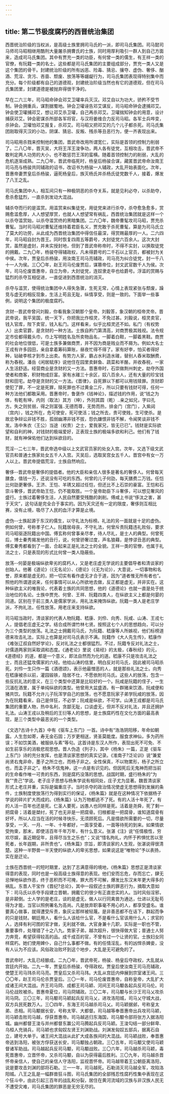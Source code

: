 ```yaml
---
---
---
```

title: 第二节极度腐朽的西晋统治集团
---



西晋统治阶级的当权派，是高级士族里拥司马氏的一派，即司马氏集团。司马懿司马师司马昭相继用酷刑大量屠杀拥曹氏的士族，同时用厚利吸引一群人到自己方面来，造成司马氏集团。其中有贾充一类的功臣，有何曾一类的儒生，有王祥一类的官僚，有阮籍一类的名士。这些都是司马氏集团的主要组成部分，贾充一类人又是这个集团的骨干。封建统治阶级的所有凶恶、险毒、猜忌、攘夺、虚伪、奢侈、酗酒、荒淫、贪污、吝啬、颓废、放荡等等龌龊行为，司马氏集团表现得特别集中而充分。每个阶级都有自己的道德观，封建统治阶级当然也有它的道德观，但在司马氏集团里，封建道德是被抛弃得很干净的。

早在二六三年，司马昭命钟会邓艾卫瓘率兵灭汉。邓艾自以为功大，骄矜不受节制。钟会拥重兵，谋割据蜀地。钟会卫瓘诬告邓艾谋反，司马昭命钟会逮捕邓艾。钟会使卫瓘捕邓艾，想让邓艾杀卫瓘，自己再杀邓艾。卫瓘揣知钟会的用意，设计捕获邓艾。钟会密谋杀所部各军将官，与汉将姜维合力反司马昭。各军士兵哗变，杀钟会。卫瓘怕邓艾报复，杀邓艾。司马昭又把邓艾的几个儿子都杀死。司马氏集团刚取得灭汉的小功，阴谋、猜忌、反叛、残杀等丑恶行为，便一齐表现出来。

司马昭用杀戮来控制他的集团，晋武帝改用所谓宽仁，实际是首领的控制力削弱了。二八〇年，晋灭吴，大将王浑王浚争功，两人各有徒党，互相攻击，晋武帝不敢判定两人功劳的大小，也不敢惩罚王浑的蛮横。随着首领控制力的削弱，大乱的危机逐渐成熟。二九〇年，晋武帝临死时，杨皇后杨骏合谋，藏匿晋武帝命汝南王司马亮与杨骏共同辅政的诏书，改诏书为杨骏一人辅政，大乱开始表面化。次年，晋惠帝妻贾皇后杀杨骏，逼死杨皇后，族灭杨氏并杀杨氏徒党数千人，接着，爆发了八王之乱。

司马氏集团中人，相互间只有一种极阴恶的杀夺关系，就是见利必夺，以杀助夺，愈杀愈猛烈，一直杀到发动大混战。

辅杀夺而行的是滥赏。用滥赏来纠集徒党，用徒党来进行杀夺，杀夺愈急愈多，赏赐愈滥愈厚，人人想望厚赏，也就人人想望常有祸乱，西晋统治集团就是这样一个以杀夺滥赏始，以杀夺滥赏终的黑暗集团。二六〇年，魏帝曹髦攻司马昭，贾充杀曹髦。当时司马昭对曹髦还维持着君臣名义，贾充敢于杀死曹髦，算是为司马氏立了莫大的功劳，从此成为西晋统治集团中得信任最深，得赏赐最厚的一人。二六四年，司马昭自封为晋王。同时恢复四周五等爵号，大封徒党六百余人。这次大封赏，虽然是虚封，并未实授封地，但到了晋武帝称帝时，不得不实封，以换取徒党的拥戴。二九〇年，杨骏夺得辅政权，凡未得爵号的二千石以上官员，都被封为关中侯。次年，贾皇后杀杨骏，用汝南王司马亮辅政，司马亮为纠合徒党，封一千八十一人为侯。三〇〇年，赵王司马伦废贾后，谋篡帝位，封文武官数千人为侯。次年，司马伦废晋惠帝，自立为帝，大封徒党，连奴隶走卒也给爵号。浮滥的赏赐与猛烈的杀夺互相促进，一直促进到西晋统治的消灭。

杀夺与滥赏，使得统治集团中人得失急骤，生死无常，心情上表现紧张与颓废，躁竞与虚无的相反现象，生活上苟且无耻，纵情享受，则是一致的。下面举一些事例，说明这个集团的极度腐朽。

贪财--晋武帝曾问刘毅，你看我象汉朝那个皇帝。刘毅答，象汉朝的桓帝灵帝。晋武帝说，我平吴国，统一天下，你把我比作桓灵，不免过甚。刘毅说，桓灵卖官，钱入官库，陛下卖官，钱入私门。这样看来，似乎比桓灵还不如。私门（有权势人）出卖官爵，是贪财的一种方法。士族自矜门第清高，对商贾极其贱视。法令规定市侩都得戴头巾，巾上写明姓名及所卖物品名，一脚着白鞋，一脚着黑鞋。商贾的社会地位很低，可是士族多兼做商贾，并不因为商是贱业而不屑为。例如大名士王戎有许多园田，亲自拿着筹码算账，昼夜忙得不得了。家有好李，怕买者得好种，钻破李核才到市上出卖。有势力人家，霸占水利造水碓，替别人舂米取酬费，称为舂税。潘岳《闲居赋序》说他住在园里卖鲜鱼、蔬菜和羊酪，并收舂税，一家人生活舒适。经营商业是贪财的又一方法。晋惠帝时，石崇做荆州刺史，劫夺外国使者和商客，积财物成巨富。家有水碓三十余区，奴八百余人，还有大量的珍宝钱财和田宅。劫夺是贪财的又一方法。《晋律》，自死罪以下都可以用钱赎罪。贪财即使犯了罪，不一定是死罪，赎死罪也不过黄金二斤，所以只要有钱财可得，任何一种方法他们都敢采用。晋惠帝时，鲁褒作《钱神论》，描述钱的作用，说“钱之为体，有乾有坤，内则（取法）其方（坤），外则其圆（乾）..亲之如兄，字曰孔方。失之则贫弱，得之则富强..无德而尊，无势而热，排金门（宫门），入紫闼（宫内），钱之所在，危可使安，死可使活；钱之所去，贵可使贱，生可使杀。是故忿争辩讼非钱不胜，孤弱幽滞非钱不拔，怨仇嫌恨非钱不解，令闻笑谈非钱不发。洛中朱衣（王公）当途（权贵）之士，爱我家兄，皆无已已”。钱财是实际欲望和自利的神，对钱财的极端爱好，正表现士族的极端多欲和利己。他们有了钱财，就有神保佑他们达到纵欲目的。

荒淫--二七三年，晋武帝选中级以上文武官员家的处女入宫。次年，又选下级文武官员和普通士族家处女五千人入宫。灭吴后，选取吴宫女五千人。晋宫中有女一万人以上。晋武帝提倡荒淫，士族自然响应。

奢侈--晋武帝是奢侈的提倡者。他的大臣和亲信人很多是著名的奢侈人。何曾每天膳食，值钱一万，还说没有可吃的东西。何曾的儿子何劭，每天膳费二万钱。任恺比何劭更奢侈。王济、王恺、羊琇又超过任恺，但还比不上石崇的豪富。王恺和石崇斗奢侈，晋武帝助王恺，仍不能取胜。一个皇帝助臣下斗奢侈，可以想见奢风的盛行。士族过着奢侈生活，人民自然要受残酷的剥削。傅咸上书说“侈汰之害，甚于天灾”，这句话是完全合于事实的。因为天灾还有一定的限度，奢侈则互相比赛，没有止境，吸尽了人民的血汗才算是止境。

虚伪--士族起源于东汉的儒生，以守礼法为标榜。礼法的另一面就是十足的虚伪。例如何曾，号称孝子仁人。阮籍居母丧，不守礼法，何曾斥责阮籍违礼败俗，要求司马昭驱逐阮籍出中国。傅玄称何曾事亲尽孝，待人尽礼，是士人的典型。何曾死后，博士秦秀揭发他的丑行，说，何曾骄奢过度，声名狼藉，是悖谬丑恶的典型。傅玄秦秀都看到了一面，合起来正是礼法之士的全貌。王祥一类的官僚，也属于礼法之士，只是表现的形式比何曾一类人隐蔽些。

放荡--何晏是极端纵欲卑劣的腐朽人，又是老庄虚无学说的主要倡导者和清谈家的创始人。他著《道论》（《无名论》）、《德论》（《无为论》），大意说，一切事物和名誉，原来都是虚无的，把一切实有看作虚无才合于道，因为“道者惟无所有者也”。照他的所谓道说来，任何事情可以从心所欲地去做，反正都是虚无，并非实在。这种纵欲主义的唯我论，代表着士族的共同思想，他的《道德论》也就一直是处于统治地位的名论。士族中贾充、何曾、王祥、阮籍四类人，在纵欲主义上都是何晏的同道。区别在于前三类人是儒家学派，用礼法来掩饰纵欲。阮籍一类人是老庄学派，不拘礼法，任性放荡，用老庄来支持纵欲。

司马昭当政时，清谈家的代表人物阮籍、嵇康、刘伶、向秀、阮咸、山涛、王戎七人，提倡老庄虚无之学。结合成所谓竹林七贤。按照这七个人的思想趋向，可以分为三个类型的放荡。礼法之士拥戴司马氏，为阮籍、嵇康等人所嫉视，他们标榜道德来攻击礼法，实际上也算是对司马氏表示不满。阮籍作《大人先生传》，嵇康作《难张辽叔自然好学论》，反对礼法之士都很猛烈。不过，阮籍专反对礼法之士，对儒道两家则采取调和态度。《通老论》里说《易经》的太极，《春秋经》的元，《道德经》的道，都是一个意义，即法自然而为化的道。嵇康不只是攻击礼法之士，而且还猛攻儒家的六经。他给山涛的信里，明白反对司马氏，因此被司马昭杀死。刘伶一生只作一篇《酒德颂》，表示他最憎恶的人，就是那些礼法之士。向秀在嵇康被杀以前，灌园锻铁，隐居不仕，不愿依附司马氏。这些人的放荡，包含一些反抗礼法的意义，在三个类型中还算是比较好的一个。阮咸是阮籍的侄子，一生沉湎在酒里，属于单纯纵欲的类型。他曾用大盆盛酒，有一群猪来饮酒，阮咸便和猪共饮。阮籍不允许儿子阮浑学自己的放荡，也不愿意阮家子弟学阮咸的放荡，因为在阮籍看来，自己是佯狂，不必学；阮咸是纵欲，不可学。山涛王戎都是司马氏集团的重要人物，热中名利，贪鄙无耻，口谈虚无，但并不反对礼法，并且还拥护礼法。山涛王戎以及稍后的王衍等人的思想，是士族腐朽性在文化方面的最高表现，是三个类型中最恶劣的一个类型。

《文选?古诗十九首》中有《驱车上东门》一首。诗中有“浩浩阴阳移，年命如朝露。人生忽如寄，寿无金石固；万岁更相送，贤圣莫能度。服食求神仙，多为药所误；不如饮美酒，被服纨与素”等句。这首诗是东汉人所作，表现出死不可免、不如生前享乐的消极悲观思想。晋人伪造《列子》，其中《杨朱》一篇，正是《驱车上东门》诗的充分发挥，也是清谈家思想的真实记录。《淮南子?泛论训》说“兼爱尚贤右鬼非命，墨子之所立也，而杨子非之。全性保真，不以物累形，杨子之所立也，而孟子非之”。杨朱不信鬼神，这一点是有识见的。但因死后无鬼神而把当前的生命看作唯一可贵的东西，则是腐朽没落的思想。战国时期，盛行杨朱的“为我”“贵己”学说。老子庄子思想与杨朱学说有相同处，庄子尤为显著。魏晋清谈家形式上老庄并重，实际是偏重庄子。当时杀夺的政治情况使虚无思想得到发展的条件，士族制度使放荡行为得到实行的保证，《杨朱篇》就是在这种情况下依据杨子学说的碎片扩大而成的。《杨朱篇》认为万物都逃不了死。有的人活十年死了，有的人活一百年也还是死。仁圣人要死，凶愚人也同样是死。活着是尧舜，死了剩一把腐骨；活着是桀纣，死了也无非是一把腐骨。归根都是一把腐骨，谁知道腐骨有好坏，所以人应当在活的时候寻快乐，无须顾死后。凡是情欲所需要的一切，尽量享受，一天、一月、一年、十年都好，一面享受着，一面等待死的到来。如果情欲受拘束，那末，即使活百年千年万年，有什么意义。张湛《注》说“任情极性，穷欢尽娱，虽近期促年，且得尽当生之乐也”；又说“惜名拘礼，内怀于矜惧忧苦以至死者，长年遐期，非所贵也”。《杨朱篇》宗旨，即清谈家的人生观，张湛说得很清楚。这种一半野兽一半天使的纵欲人的卑劣思想，如果说这是“唯物论”予以表扬，实在是迂论。

士族在西晋统一的短时期里，达到了志满意得的境地，《杨朱篇》思想正是清谈家得意的表现，同时也是一般高级士族得意的表现。他们安而忘危，存而忘亡，肆无忌惮地纵欲作恶，终于恶积而不可掩，罪大而不可解，爆发比东汉末年更大得多的祸乱。东晋人干宝作《晋纪?总论》，其中一段叙述士族的罪恶行为，摘取大意如下：司马氏以杀夺手段建立晋朝，拥戴它的很少有正直忠实的人。当时风俗淫邪，是非颠倒。士人学的是老庄，谈的是虚无，做人以行同禽兽为通达，仕进以无耻苟得为才能，当官以照例署名为高尚。凡是放弃职事毫不用心的人，都享受盛名。谁要真心做事，就得遭受斥责，象灰尘那样被轻蔑。是非善恶都不在话下，群起而争的只是钱财。朝廷用人，看什么人该给什么官，不是看什么官该用什么人；求官的人，选择有利可图的官才做，无利就不做。大官身兼十几职，实际是一职也不管，重要事件，处理错了十之八九。势家子弟，越次超升，很快得做大官；普通士人努力奔竞，希望获得较高的品。成千成百的官，不曾有过一个让贤的官。士族妇女同样腐朽。她们使用婢仆，自己什么事都不做。有的任情淫乱，有的凶悍杀婢妾，没有人认为不应该。风俗政治败坏到这个地步，大乱是无可避免的了。

晋武帝时，大乱已经酿成。二九〇年，晋武帝死，杨骏、杨皇后夺政权，大乱就从宫廷内开始。二九一年，贾皇后杀杨骏，夺得政权。贾皇后使汝南王司马亮辅政，使楚王司马玮杀司马亮。贾皇后又杀司马玮。大乱从宫廷内伸展到宗室诸王间。三〇〇年，赵王司马伦杀贾皇后。三〇一年，司马伦废晋惠帝，自称皇帝，大乱扩大成诸王间大混战。齐王司马冏、成都王司马颖、河间王司马颙各起兵反司马伦。司马伦战败被杀。晋惠帝夏位，司马冏辅政。三〇二年，司马颙与长沙王司马乂攻杀司马冏。三〇三年，司马颙司马颖起兵反司马乂，进攻洛阳城，司马乂守城大战，双方兵民死数万人。三〇四年，东海王司马越杀司马乂。司马颖据邺，号称皇太弟、丞相。司马颙据长安，号称太宰、大都督。司马越等奉晋惠帝出兵攻司马颖，司马颖击败司马越，俘获晋惠帝。司马越逃归东海国，司马颙令部将张方入据洛阳城。幽州都督王浚与并州都督东赢公司马腾起兵反司马颖。王浚勾结一部分鲜卑、乌桓人充骑兵，司马颖也求匈奴左贤王刘渊助战。刘渊发匈奴五部兵，据离石自立，建号大单于。诸王间大混战从此扩大成各族间的大混战。司马颖战败，奉晋惠帝逃到洛阳，被张方俘获送长安，司马颙独占朝政。三〇五年，司马颙又使司马颖督诸军助战。司马越起兵反司马颙，司马颙战败。三〇六年，司马越杀司马颖，毒死晋惠帝，立晋怀帝，又杀司马颙，自以为获得最后胜利。三〇九年，司马越杀晋怀帝亲信人，使自己的亲信人守洛阳，监视晋怀帝。司马越带着王公朝臣离洛阳，说是要攻击刘渊的部将石勒。三一一年，司马越死。石勒消灭司马越全军，攻陷洛阳城。八王之乱是一幅群兽狂斗图，司马氏集团的全部残忍性腐朽性集中表现在这个狂斗中，由此引起三百年的战乱和分裂，居住在黄河流域的汉族与非汉族人民无不遭受灾难，司马氏集团的罪恶是无穷无尽的。